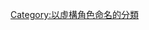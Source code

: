 {{noteTA
|G1=Alvin and the Chipmunks
|T=zh-hk:分類:花鼠明星俱樂部; zh-mo:分類:花鼠明星俱樂部; zh-tw:分類:鼠來寶; zh-cn:分类:鼠来宝; zh-my:分类:鼠来宝; zh-sg:分类:鼠来宝;
}}
{{Commonscat|Alvin and the Chipmunks}}
{{Catmore|花栗鼠三重唱}}
[[Category:以虛構角色命名的分類|Category:以虛構角色命名的分類]]